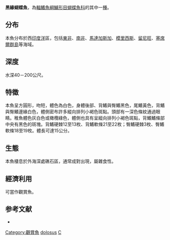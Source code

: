 {{Speciesbox
| name = 黑緣蝴蝶魚
| image = Chaetodon dolosus 2551.jpg
| image_width =250px
| status = LC
| status_system = IUCN3.1
| genus = Chaetodon
| species = dolosus
| authority = [[Ahl|Ahl]], 1923
| synonyms = *''Chaetodon mendoncae''<br /><small> Smith, 1953</small>''
}}
'''黑緣蝴蝶魚'''，為[[輻鰭魚綱|輻鰭魚綱]][[鱸形目|鱸形目]][[蝴蝶魚科|蝴蝶魚科]]的其中一[[種|種]]。

==分布==
本魚分布於西[[印度洋|印度洋]]區，包括[[東非|東非]]、[[南非|南非]]、[[馬達加斯加|馬達加斯加]]、[[模里西斯|模里西斯]]、[[留尼旺|留尼旺]]、[[塞席爾群島|塞席爾群島]]等海域。

==深度==
水深40－200公尺。

==特徵==
本魚呈方圓形，吻短，體色為白色，身體後部、背鰭與臀鰭黑色，尾鰭黃色，背鰭與臀鰭邊緣白色，體側密布許多縱向排列小褐色斑點。頭部有一深色條紋通過眼睛。稚魚體色灰白色或橄欖綠色，體側也具有呈縱向排列小褐色斑點，背鰭鰭條部中央有黑色的斑塊。背鰭硬棘12至13枚、背鰭軟條21至22枚；臀鰭硬棘3枚、臀鰭軟條18至19枚。體長可達15公分。

==生態==
本魚棲息於外海深處礁石區，通常成對出現，屬雜食性。

==經濟利用==
可當作觀賞魚。

==参考文献==
*{{FishBase_species|genus=Chaetodon|species=dolosus|year=2011|month=12}}
{{Taxonbar|from=Q1821800}}

[[Category:觀賞魚|Category:觀賞魚]]
[[Category:蝴蝶魚屬|dolosus]]
[[Category:1923年描述的魚類|C]]